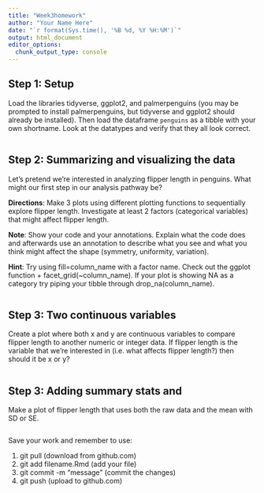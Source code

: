```yaml
---
title: "Week3homework"
author: "Your Name Here"
date: "`r format(Sys.time(), '%B %d, %Y %H:%M')`"
output: html_document
editor_options: 
  chunk_output_type: console
---
```


## Step 1: Setup
Load the libraries tidyverse, ggplot2, and palmerpenguins (you may be prompted to install palmerpenguins, but tidyverse and ggplot2 should already be installed). Then load the dataframe `penguins` as a tibble with your own shortname. Look at the datatypes and verify that they all look correct. 
```r




```

## Step 2: Summarizing and visualizing the data
Let's pretend we're interested in analyzing flipper length in penguins. What might our first step in our analysis pathway be? 

**Directions**: Make 3 plots using different plotting functions to sequentially explore flipper length. Investigate at least 2 factors (categorical variables) that might affect flipper length. 

**Note**: Show your code and your annotations. Explain what the code does and afterwards use an annotation to describe what you see and what you think might affect the shape (symmetry, uniformity, variation).  

**Hint**: Try using fill=column_name with a factor name. Check out the ggplot function + facet_grid(~column_name). If your plot is showing NA as a category try piping your tibble through drop_na(column_name). 

```r


```

## Step 3: Two continuous variables
Create a plot where both x and y are continuous variables to compare flipper length to another numeric or integer data. If flipper length is the variable that we're interested in (i.e. what affects flipper length?) then should it be x or y?
```r


```

## Step 3: Adding summary stats and 
Make a plot of flipper length that uses both the raw data and the mean with SD or SE. 
```r


```

Save your work and remember to use:

1. git pull (download from github.com)
2. git add filename.Rmd (add your file)
3. git commit -m "message" (commit the changes)
4. git push (upload to github.com)